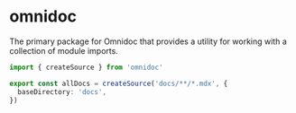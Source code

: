 # omnidoc

The primary package for Omnidoc that provides a utility for working with a collection of module imports.

```ts filename="data.ts"
import { createSource } from 'omnidoc'

export const allDocs = createSource('docs/**/*.mdx', {
  baseDirectory: 'docs',
})
```
